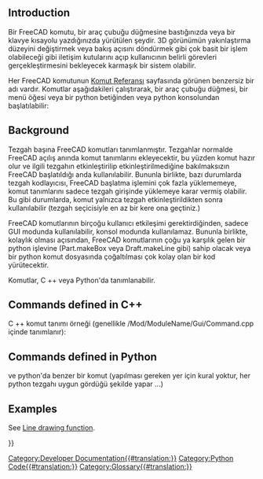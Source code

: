 <languages/>
==Introduction==

{{TOCright}}

<div class="mw-translate-fuzzy">
Bir FreeCAD komutu, bir araç çubuğu düğmesine bastığınızda veya bir klavye kısayolu yazdığınızda yürütülen şeydir. 3D görünümün yakınlaştırma düzeyini değiştirmek veya bakış açısını döndürmek gibi çok basit bir işlem olabileceği gibi iletişim kutularını açıp kullanıcının belirli görevleri gerçekleştirmesini bekleyecek karmaşık bir sistem  olabilir.
</div>

<div class="mw-translate-fuzzy">
Her FreeCAD komutunun [[:Category:Command_Reference/tr|Komut Referansı]] sayfasında görünen benzersiz bir adı vardır. Komutlar aşağıdakileri çalıştırarak, bir araç çubuğu düğmesi, bir menü öğesi veya bir python betiğinden veya python konsolundan başlatılabilir:
</div>

{{Code|code=
FreeCADGui.runCommand("my_Command_Name")
}}

== Background ==

<div class="mw-translate-fuzzy">
Tezgah başına FreeCAD komutları tanımlanmıştır. Tezgahlar normalde FreeCAD açılış anında komut tanımlarını ekleyecektir, bu yüzden komut hazır olur ve ilgili tezgahın etkinleştirilip etkinleştirilmediğine bakılmaksızın FreeCAD başlatıldığı anda kullanılabilir. Bununla birlikte, bazı durumlarda tezgah kodlayıcısı, FreeCAD başlatma işlemini çok fazla yüklememeye, komut tanımlarını sadece tezgah girişinde yüklemeye karar vermiş olabilir. Bu gibi durumlarda, komut yalnızca tezgah etkinleştirildikten sonra kullanılabilir (tezgah seçicisiyle en az bir kere ona geçtiniz.)
</div>

<div class="mw-translate-fuzzy">
FreeCAD komutlarının birçoğu kullanıcı etkileşimi gerektirdiğinden,  sadece GUI modunda kullanılabilir, konsol modunda kullanılamaz. Bununla birlikte, kolaylık olması açısından, FreeCAD komutlarının çoğu ya karşılık gelen bir python işlevine (Part.makeBox veya Draft.makeLine gibi) sahip olacak veya bir python komut dosyasında çoğaltılması çok kolay olan bir kod yürütecektir.
</div>

Komutlar, C ++ veya Python'da tanımlanabilir.

== Commands defined in C++ ==

<div class="mw-translate-fuzzy">
C ++ komut tanımı örneği (genellikle /Mod/ModuleName/Gui/Command.cpp içinde tanımlanır):
</div>

{{Code|lang=cpp|code=
DEF_STD_CMD_A(StdCmdMyCommand);

StdCmdMyCommand::StdCmdMyCommand()
  : Command("Std_My_Command")
{
    sGroup        = QT_TR_NOOP("File");
    sMenuText     = QT_TR_NOOP("My Command");
    sToolTipText  = QT_TR_NOOP("Runs my command in the active document");
    sWhatsThis    = "Std_MyCommand";
    sStatusTip    = QT_TR_NOOP("Runs my command in the active document");
    sPixmap       = "MyCommand.svg";
    sAccel        = "Ctrl+A";
}

void StdCmdExport::activated(int iMsg)
{
    // place here the code to be executed when the command is ran
}

bool StdCmdMyCommand::isActive(void)
{
    // here you have a chance to return true or false depending if your command must be shown as active or inactive (greyed).
}

// the command must be "registered" in FreeCAD's command system
CommandManager &rcCmdMgr = Application::Instance->commandManager();
rcCmdMgr.addCommand(new StdCmdMyCommand());
}}

== Commands defined in Python ==

<div class="mw-translate-fuzzy">
ve python'da benzer bir komut (yapılması gereken yer için kural yoktur, her python tezgahı uygun gördüğü şekilde yapar ...)
</div>
{{Code|code=
from PySide.QtCore import QT_TRANSLATE_NOOP


class MyCommand:
    """Explanation of the command."""

    def __init__(self):
        """Initialize variables for the command that must exist at all times."""
        pass

    def GetResources(self):
        """Return a dictionary with data that will be used by the button or menu item."""
        return {'Pixmap': 'MyCommand.svg',
                'Accel': "Ctrl+A",
                'MenuText': QT_TRANSLATE_NOOP("My_Command", "My Command"),
                'ToolTip': QT_TRANSLATE_NOOP("My_Command", "Runs my command in the active document")}

    def Activated(self):
        """Run the following code when the command is activated (button press)."""
        print("Activated")

    def IsActive(self):
        """Return True when the command should be active or False when it should be disabled (greyed)."""
        return True

# The command must be "registered" with a unique name by calling its class.
FreeCADGui.addCommand('My_Command', MyCommand())
}}

== Examples ==

See [[Line_drawing_function|Line drawing function]].

<!-- Anything below this line must come after a closing translate tag -->
{{Powerdocnavi{{#translation:}}}}
[[Category:Developer Documentation{{#translation:}}]]
[[Category:Python Code{{#translation:}}]]
[[Category:Glossary{{#translation:}}]]
